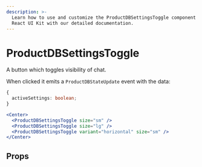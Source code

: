 ```yaml
---
description: >-
  Learn how to use and customize the ProductDBSettingsToggle component in ProductDB's
  React UI Kit with our detailed documentation.
---
```


# ProductDBSettingsToggle

A button which toggles visibility of chat.

When clicked it emits a `ProductDBStateUpdate` event with the data:

```ts
{
  activeSettings: boolean;
}
```

```jsx live
<Center>
  <ProductDBSettingsToggle size="sm" />
  <ProductDBSettingsToggle size="lg" />
  <ProductDBSettingsToggle variant="horizontal" size="sm" />
</Center>
```

## Props

<PropsTable of="ProductDB-settings-toggle" />

<head>
  <title>React UI Kit ProductDBSettingsToggle</title>
</head>
